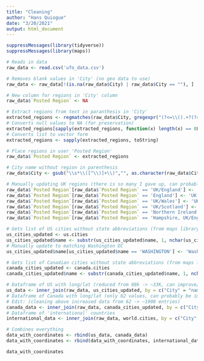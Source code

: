 ```yaml
---
title: "Cleaning"
author: "Hans Quiogue"
date: "3/20/2021"
output: html_document
---
```


```r
suppressMessages(library(tidyverse))
suppressMessages(library(maps))
```

```r
# Reads in data 
raw_data <- read.csv('ufo_data.csv') 
```

```r
# Removes blank values in 'City' (no geo data to use)
raw_data <- raw_data[!(is.na(raw_data$City) | raw_data$City == ""), ]
```

```r
# New column for regions in 'City' column
raw_data$`Posted Region` <- NA

# Extract regions from text in paranthesis in 'City'
extracted_regions <- regmatches(raw_data$City, gregexpr("(?<=\\().+?(?=\\))", raw_data$City, perl = T))
# Converts null values to NA (for preservation)
extracted_regions[sapply(extracted_regions, function(x) length(x) == 0L)] <- NA
# Converts list to vector form
extracted_regions <- sapply(extracted_regions, toString)

# Place regions in user 'Posted Region'
raw_data$`Posted Region` <- extracted_regions

# City name without region in parenthesis
raw_data$City <- gsub("\\s*\\([^\\)]+\\)","", as.character(raw_data$City))

# Manually updating UK regions (there is so many I gave up, can probably use more regex above)
raw_data$`Posted Region`[raw_data$`Posted Region` == 'UK/England'] <- 'UK'
raw_data$`Posted Region`[raw_data$`Posted Region` == 'England'] <- 'UK'
raw_data$`Posted Region`[raw_data$`Posted Region` == 'UK/Wales'] <- 'UK'
raw_data$`Posted Region`[raw_data$`Posted Region` == 'UK/Scotland'] <- 'UK'
raw_data$`Posted Region`[raw_data$`Posted Region` == 'Northern Ireland'] <- 'Ireland'
raw_data$`Posted Region`[raw_data$`Posted Region` == 'Hampshire, UK/England'] <- 'UK'
```

```r
# Gets list of US cities without state abbreviations (from maps library)
us_cities_updated <- us.cities
us_cities_updated$name <- substr(us_cities_updated$name, 1, nchar(us_cities_updated$name) - 3)
# Manually update to matching Washington DC
us_cities_updated$name[us_cities_updated$name == 'WASHINGTON'] <- 'Washington, D.C.'

# Gets list of Canadian cities without state abbreviations (from maps library)
canada_cities_updated <- canada.cities
canada_cities_updated$name <- substr(canada_cities_updated$name, 1, nchar(canada_cities_updated$name) - 3)

# Dataframe of US with long/lat (reduced from 88k -> ~33K, can improve/increase by cleaning data  more before join)
us_data <- inner_join(raw_data, us_cities_updated, by = c("City" = "name", "State" = "country.etc"))
# Dataframe of Canada with long/lat (only 62 values, can probably be improved by cleaning data more before join)
# Edit: (cleaning above increased data from 62 -> ~1900 entries)
canada_data <- inner_join(raw_data, canada_cities_updated, by = c("City" = "name", "State" = "country.etc"))
# Dataframe of 'international' countries
international_data <- inner_join(raw_data, world.cities, by = c("City" = "name", "Posted Region" = "country.etc"))

# Combines everything
data_with_coordinates <- rbind(us_data, canada_data)
data_with_coordinates <- rbind(data_with_coordinates, international_data)
```

```r
data_with_coordinates
```

